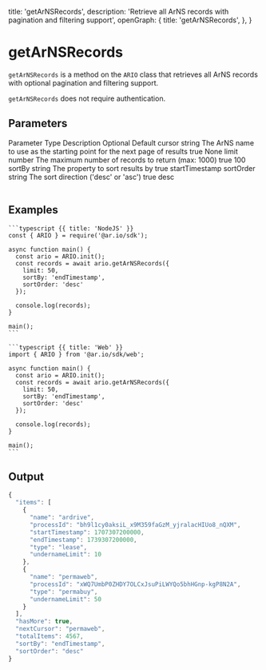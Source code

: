 
  title: 'getArNSRecords',
  description:
    'Retrieve all ArNS records with pagination and filtering support',
  openGraph: {
    title: 'getArNSRecords',
  },
}

<HeroPattern />

# getArNSRecords

`getArNSRecords` is a method on the `ARIO` class that retrieves all ArNS records with optional pagination and filtering support.

`getArNSRecords` does not require authentication.

## Parameters

<Table>
  <Table.Head>
    <Table.Row>
      <Table.Header>Parameter</Table.Header>
      <Table.Header>Type</Table.Header>
      <Table.Header>Description</Table.Header>
      <Table.Header>Optional</Table.Header>
      <Table.Header>Default</Table.Header>
    </Table.Row>
  </Table.Head>
  <Table.Body>
    <Table.Row>
      <Table.Cell className="font-semibold">cursor</Table.Cell>
      <Table.Cell>string</Table.Cell>
      <Table.Cell>
        The ArNS name to use as the starting point for the next page of results
      </Table.Cell>
      <Table.Cell>true</Table.Cell>
      <Table.Cell>None</Table.Cell>
    </Table.Row>
    <Table.Row>
      <Table.Cell className="font-semibold">limit</Table.Cell>
      <Table.Cell>number</Table.Cell>
      <Table.Cell>
        The maximum number of records to return (max: 1000)
      </Table.Cell>
      <Table.Cell>true</Table.Cell>
      <Table.Cell>100</Table.Cell>
    </Table.Row>
    <Table.Row>
      <Table.Cell className="font-semibold">sortBy</Table.Cell>
      <Table.Cell>string</Table.Cell>
      <Table.Cell>The property to sort results by</Table.Cell>
      <Table.Cell>true</Table.Cell>
      <Table.Cell>startTimestamp</Table.Cell>
    </Table.Row>
    <Table.Row>
      <Table.Cell className="font-semibold">sortOrder</Table.Cell>
      <Table.Cell>string</Table.Cell>
      <Table.Cell>The sort direction ('desc' or 'asc')</Table.Cell>
      <Table.Cell>true</Table.Cell>
      <Table.Cell>desc</Table.Cell>
    </Table.Row>
  </Table.Body>
</Table>

## Examples

<CodeGroup title="getArNSRecords">

    ```typescript {{ title: 'NodeJS' }}
    const { ARIO } = require('@ar.io/sdk');

    async function main() {
      const ario = ARIO.init();
      const records = await ario.getArNSRecords({
        limit: 50,
        sortBy: 'endTimestamp',
        sortOrder: 'desc'
      });

      console.log(records);
    }

    main();
    ```

    ```typescript {{ title: 'Web' }}
    import { ARIO } from '@ar.io/sdk/web';

    async function main() {
      const ario = ARIO.init();
      const records = await ario.getArNSRecords({
        limit: 50,
        sortBy: 'endTimestamp',
        sortOrder: 'desc'
      });

      console.log(records);
    }

    main();
    ```

</CodeGroup>

## Output

```js
{
  "items": [
    {
      "name": "ardrive",
      "processId": "bh9l1cy0aksiL_x9M359faGzM_yjralacHIUo8_nQXM",
      "startTimestamp": 1707307200000,
      "endTimestamp": 1739307200000,
      "type": "lease",
      "undernameLimit": 10
    },
    {
      "name": "permaweb",
      "processId": "xWQ7UmbP0ZHDY7OLCxJsuPiLWYQo5bhHGnp-kgP8N2A",
      "type": "permabuy",
      "undernameLimit": 50
    }
  ],
  "hasMore": true,
  "nextCursor": "permaweb",
  "totalItems": 4567,
  "sortBy": "endTimestamp",
  "sortOrder": "desc"
}
```
